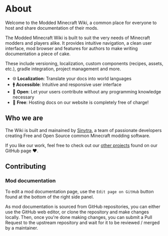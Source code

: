 # About

Welcome to the Modded Minecraft Wiki, a common place for everyone to host and share documentation of their mods.

The Modded Minecraft Wiki is built to suit the very needs of Minecraft modders and players alike. It provides
intuitive navigation, a clean user interface, mod browser and features for authors to make writing documentation
a piece of cake.

These include versioning, localization, custom components (recipes, assets, etc.), gradle integration,
project management and more.

- 🌐 **Localization**: Translate your docs into world languages
- 🚹 **Accessible**: Intuitive and responsive user interface
- 🤝 **Open**: Let your users contribute without any programming knowledge necessary
- 💸 **Free**: Hosting docs on our website is completely free of charge!

## Who we are

The Wiki is built and mainained by [Sinytra](https://github.com/Sinytra), a team of passionate developers creating
Free and Open Source common Minecraft modding software.

If you like our work, feel free to check out our [other projects](https://github.com/Sinytra) found on our GitHub page ❤️.

## Contributing

### Mod documentation

To edit a mod documentation page, use the `Edit page on GitHub` button found at the bottom of the right side panel.

As mod documentation is sourced from GitHub repositories, you can either use the GitHub web editor, or clone the
repository and make changes locally. Then, once you're done making changes, you can submit a Pull Request to the
upstream repository and wait for it to be reviewed / merged by a maintainer.

